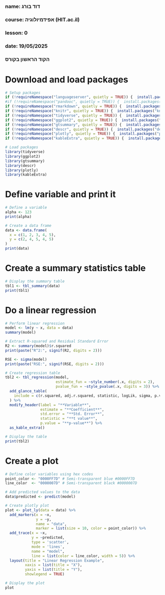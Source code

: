 ###
### name: דוד בורג
### course: אפידמיולוגיה (HIT.ac.il)
### lesson: 0
### date: 19/05/2025
###  
###  הקוד הראשון בקורס


# Download and load packages
```{r setup-packages, include=FALSE}
# Setup packages
if (!requireNamespace("languageserver", quietly = TRUE)) {  install.packages("languageserver") }
#if (!requireNamespace("pandooc", quietly = TRUE)) {  install.packages("pandooc") }
if (!requireNamespace("rmarkdown", quietly = TRUE)) {  install.packages("rmarkdown") }
if (!requireNamespace("knitr", quietly = TRUE)) {  install.packages("knitr") }
if (!requireNamespace("tidyverse", quietly = TRUE)) {  install.packages("tidyverse") }
if (!requireNamespace("ggplot2", quietly = TRUE)) {  install.packages("ggplot2") }
if (!requireNamespace("gtsummary", quietly = TRUE)) {  install.packages("gtsummary")}
if (!requireNamespace("descr", quietly = TRUE)) {  install.packages("descr")}
if (!requireNamespace("plotly", quietly = TRUE)) {  install.packages("plotly")}
if (!requireNamespace("kableExtra", quietly = TRUE)) {  install.packages("kableExtra")}

# Load packages
library(tidyverse)
library(ggplot2)
library(gtsummary)
library(descr)
library(plotly)
library(kableExtra)
```

# Define variable and print it
```{r define-data, include=FALSE}
# Define a variable
alpha <- 123
print(alpha)

# Create a data frame 
data <- data.frame(
  x = c(1, 2, 3, 4, 5),
  y = c(2, 4, 5, 4, 5)
)
print(data)
```

# Create a summary statistics table
```{r summary-table, include=FALSE}
# Display the summary table
tbl1 <- tbl_summary(data)
print(tbl1)
```

# Do a linear regression
```{r regression-model, include=FALSE}
# Perform linear regression
model <- lm(y ~ x, data = data)
summary(model)

# Extract R-squared and Residual Standard Error
R2 <- summary(model)$r.squared
print(paste("R^2:", signif(R2, digits = 2)))

RSE <- sigma(model)
print(paste("RSE:", signif(RSE, digits = 2)))

# Create regression table
tbl2 <- tbl_regression(model,
                       estimate_fun = ~style_number(.x, digits = 2),
                       pvalue_fun = ~style_pvalue(.x, digits = 3)) %>%
  add_glance_table(
    include = c(r.squared, adj.r.squared, statistic, logLik, sigma, p.value, nobs)
  ) %>%
  modify_header(label = "**Variable**", 
                estimate = "**Coefficient**",
                std.error = "**Std. Error**",
                statistic = "**t value**",
                p.value = "**p-value**") %>%
  as_kable_extra()

# Display the table
print(tbl2)
```

# Create a plot
```{r plot-data, include=FALSE}
# Define color variables using hex codes
point_color <- "0000FF7D" # Semi-transparent blue #0000FF7D
line_color  <- "0000007D" # Semi-transparent black #0000007D

# Add predicted values to the data
data$predicted <- predict(model)

# Create plotly plot
plot <- plot_ly(data = data) %>%
  add_markers(x = ~x, 
              y = ~y, 
              name = "data",
              marker = list(size = 10, color = point_color)) %>%
  add_trace(x = ~x, 
            y = ~predicted, 
            type = 'scatter',
            mode = 'lines',
            name = "model",
            line = list(color = line_color, width = 5)) %>%
  layout(title = "Linear Regression Example",
         xaxis = list(title = "X"),
         yaxis = list(title = "Y"),
         showlegend = TRUE)

# Display the plot
plot
```
